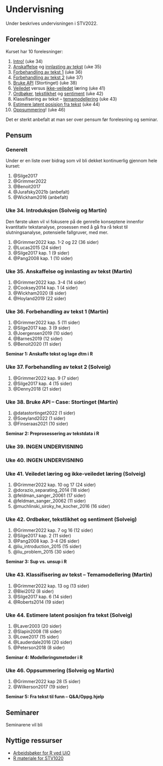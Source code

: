 # Undervisning

Under beskrives undervisningen i STV2022. 

## Forelesninger

Kurset har 10 forelesninger:

1.  [Intro!](#introduksjon) (uke 34)
2.  [Anskaffelse](#anskaff) og [innlasting av tekst](#lastetekst)  (uke 35)
3.  [Forbehandling av tekst 1](#prepros) (uke 36)
4.  [Forbehandling av tekst 2](#prepros) (uke 37)
5.  [Bruke API](#anskaff) (Stortinget) (uke 38)
6.  [Veiledet](#sup) versus [ikke-veiledet](#unsup) læring (uke 41)
7.  [Ordbøker](#ordboker), [tekstlikhet](#tekststats) og [sentiment](#sentiment) (uke 42)
8.  Klassifisering av tekst -- [temamodellering](#topicmod) (uke 43)
9.  [Estimere latent posisjon fra tekst](#posisjon) (uke 44)
10. [Oppsummering](oppsummering)! (uke 46)

Det er sterkt anbefalt at man ser over pensum før forelesning og seminar.

## Pensum

### Generelt

Under er en liste over bidrag som vil bli dekket kontinuerlig gjennom hele kurset:

1. @Silge2017
2. @Grimmer2022
3. @Benoit2017
2. @Jurafsky2021b (anbefalt)
4. @Wickham2016 (anbefalt)

### Uke 34. Introduksjon (Solveig og Martin)

Den første uken vil vi fokusere på de genrelle konseptene innenfor kvantitativ tekstanalyse, prosessen med å gå fra rå tekst til slutningsanalyse, potensielle fallgruver, med mer. 

1. @Grimmer2022 kap. 1-2 og 22 (36 sider)
2. @Lucas2015 (24 sider)
3. @Silge2017 kap. 1 (9 sider)
4. @Pang2008 kap. 1 (10 sider)

### Uke 35. Anskaffelse og innlasting av tekst (Martin)

1. @Grimmer2022 kap. 3-4 (14 sider)
1. @Cooksey2014 kap. 1 (4 sider)
2. @Wickham2020 (8 sider)
3. @Hoyland2019 (22 sider)

### Uke 36. Forbehandling av tekst 1 (Martin)

1. @Grimmer2022 kap. 5 (11 sider)
1. @Silge2017 kap. 3 (9 sider)
3. @Joergensen2019 (10 sider)
4. @Barnes2019 (12 sider)
5. @Benoit2020 (11 sider)

**Seminar 1: Anskaffe tekst og lage dtm i R**

### Uke 37. Forbehandling av tekst 2 (Solveig)

1. @Grimmer2022 kap. 9 (7 sider)
1. @Silge2017 kap. 4 (15 sider)
3. @Denny2018 (21 sider)

### Uke 38. Bruke API -- Case: Stortinget (Martin)

1. @datastortinget2022 (1 sider)
2. @Soeyland2022 (1 sider)
3. @Finseraas2021 (10 sider)

**Seminar 2: Preprosessering av tekstdata i R**

### Uke 39. INGEN UNDERVISNING

### Uke 40. INGEN UNDERVISNING

### Uke 41. Veiledet læring og ikke-veiledet læring (Solveig)

1. @Grimmer2022 kap. 10 og 17 (24 sider)
1. @dorazio_separating_2014 (18 sider)
2. @feldman_sanger_20061 (17 sider)
3. @feldman_sanger_20062 (11 sider)
4. @muchlinski_siroky_he_kocher_2016 (16 sider)

### Uke 42. Ordbøker, tekstlikhet og sentiment (Solveig)

1. @Grimmer2022 kap. 7 og 16 (12 sider)
1. @Silge2017 kap. 2 (11 sider)
2. @Pang2008 kap. 3-4 (26 sider)
3. @liu_introduction_2015 (15 sider)
4. @liu_problem_2015 (30 sider)

**Seminar 3: Sup vs. unsup i R**

### Uke 43. Klassifisering av tekst -- Temamodellering (Martin)

1. @Grimmer2022 kap. 13 og  (13 sider)
1. @Blei2012 (8 sider)
2. @Silge2017 kap. 6 (14 sider)
3. @Roberts2014 (19 sider)

### Uke 44. Estimere latent posisjon fra tekst (Solveig)

1. @Laver2003 (20 sider)
2. @Slapin2008 (18 sider)
3. @Lowe2017 (15 sider)
4. @Lauderdale2016 (20 sider)
3. @Peterson2018 (8 sider)

**Seminar 4: Modelleringsmetoder i R**

### Uke 46. Oppsummering (Solveig og Martin)

1. @Grimmer2022 kap 28 (5 sider)
1. @Wilkerson2017 (19 sider)

**Seminar 5: Fra tekst til funn -- Q&A/Oppg.hjelp**


## Seminarer

Seminarene vil bli

## Nyttige ressurser

- [Arbeidsbøker for R ved UiO](https://shinyibv02.uio.no/connect/#/apps/55/access)
- [R materiale for STV1020](https://github.com/liserodland/STV1020)


